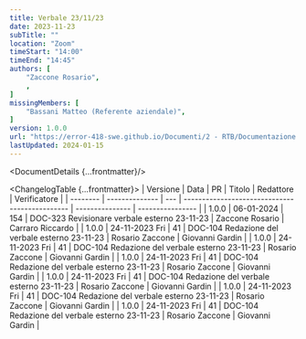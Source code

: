 ```yaml
---
title: Verbale 23/11/23
date: 2023-11-23
subTitle: ""
location: "Zoom"
timeStart: "14:00"
timeEnd: "14:45"
authors: [
	"Zaccone Rosario",
	,
]
missingMembers: [
	"Bassani Matteo (Referente aziendale)",
]
version: 1.0.0
url: "https://error-418-swe.github.io/Documenti/2 - RTB/Documentazione esterna/Verbali/23-11-23_v1.0.0.pdf"
lastUpdated: 2024-01-15
---
```



<DocumentDetails {...frontmatter}/>

<ChangelogTable {...frontmatter}>
| Versione | Data           | PR  | Titolo                                         | Redattore       | Verificatore     |
| -------- | -------------- | --- | ---------------------------------------------- | --------------- | ---------------- |
| 1.0.0    | 06-01-2024     | 154 | DOC-323 Revisionare verbale esterno 23-11-23   | Zaccone Rosario | Carraro Riccardo |
| 1.0.0    | 24-11-2023 Fri | 41  | DOC-104 Redazione del verbale esterno 23-11-23 | Rosario Zaccone | Giovanni Gardin  |
| 1.0.0    | 24-11-2023 Fri | 41  | DOC-104 Redazione del verbale esterno 23-11-23 | Rosario Zaccone | Giovanni Gardin  |
| 1.0.0    | 24-11-2023 Fri | 41  | DOC-104 Redazione del verbale esterno 23-11-23 | Rosario Zaccone | Giovanni Gardin  |
| 1.0.0    | 24-11-2023 Fri | 41  | DOC-104 Redazione del verbale esterno 23-11-23 | Rosario Zaccone | Giovanni Gardin  |
| 1.0.0    | 24-11-2023 Fri | 41  | DOC-104 Redazione del verbale esterno 23-11-23 | Rosario Zaccone | Giovanni Gardin  |
| 1.0.0    | 24-11-2023 Fri | 41  | DOC-104 Redazione del verbale esterno 23-11-23 | Rosario Zaccone | Giovanni Gardin  |
</ChangelogTable>

